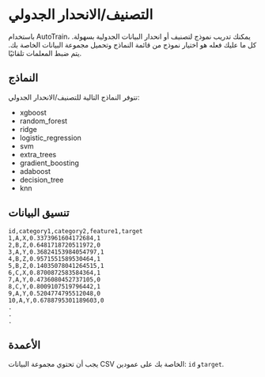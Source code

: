 # التصنيف/الانحدار الجدولي

باستخدام AutoTrain، يمكنك تدريب نموذج لتصنيف أو انحدار البيانات الجدولية بسهولة. كل ما عليك فعله هو اختيار نموذج من قائمة النماذج وتحميل مجموعة البيانات الخاصة بك. يتم ضبط المعلمات تلقائيًا.

## النماذج

تتوفر النماذج التالية للتصنيف/الانحدار الجدولي:

- xgboost
- random_forest
- ridge
- logistic_regression
- svm
- extra_trees
- gradient_boosting
- adaboost
- decision_tree
- knn

## تنسيق البيانات

```csv
id,category1,category2,feature1,target
1,A,X,0.3373961604172684,1
2,B,Z,0.6481718720511972,0
3,A,Y,0.36824153984054797,1
4,B,Z,0.9571551589530464,1
5,B,Z,0.14035078041264515,1
6,C,X,0.8700872583584364,1
7,A,Y,0.4736080452737105,0
8,C,Y,0.8009107519796442,1
9,A,Y,0.5204774795512048,0
10,A,Y,0.6788795301189603,0
.
.
.
```

## الأعمدة

يجب أن تحتوي مجموعة البيانات CSV الخاصة بك على عمودين: `id` و`target`.